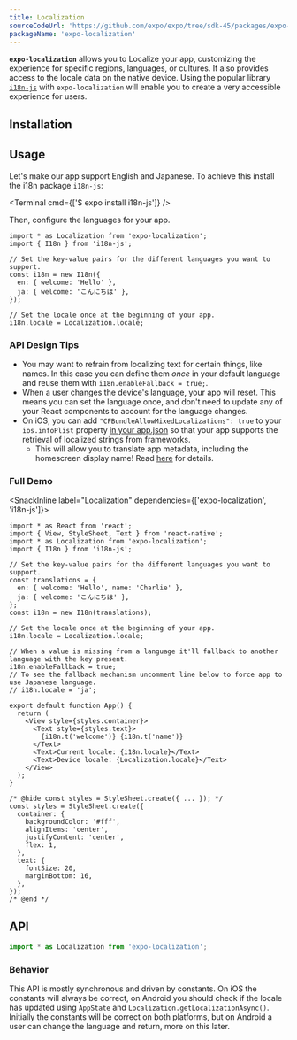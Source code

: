 ```yaml
---
title: Localization
sourceCodeUrl: 'https://github.com/expo/expo/tree/sdk-45/packages/expo-localization'
packageName: 'expo-localization'
---
```



**`expo-localization`** allows you to Localize your app, customizing the experience for specific regions, languages, or cultures. It also provides access to the locale data on the native device.
Using the popular library [`i18n-js`](https://github.com/fnando/i18n-js) with `expo-localization` will enable you to create a very accessible experience for users.

<PlatformsSection android emulator ios simulator web />

## Installation

<APIInstallSection />

## Usage

Let's make our app support English and Japanese. To achieve this install the i18n package `i18n-js`:

<Terminal cmd={['$ expo install i18n-js']} />

Then, configure the languages for your app.

```tsx
import * as Localization from 'expo-localization';
import { I18n } from 'i18n-js';

// Set the key-value pairs for the different languages you want to support.
const i18n = new I18n({
  en: { welcome: 'Hello' },
  ja: { welcome: 'こんにちは' },
});

// Set the locale once at the beginning of your app.
i18n.locale = Localization.locale;
```

### API Design Tips

- You may want to refrain from localizing text for certain things, like names. In this case you can define them _once_ in your default language and reuse them with `i18n.enableFallback = true;`.
- When a user changes the device's language, your app will reset. This means you can set the language once, and don't need to update any of your React components to account for the language changes.
- On iOS, you can add `"CFBundleAllowMixedLocalizations": true` to your `ios.infoPlist` property [in your app.json](/workflow/configuration/#ios) so that your app supports the retrieval of localized strings from frameworks.
  - This will allow you to translate app metadata, including the homescreen display name! Read [here](/distribution/app-stores#localizing-your-ios-app) for details.

### Full Demo

<SnackInline label="Localization" dependencies={['expo-localization', 'i18n-js']}>

```tsx
import * as React from 'react';
import { View, StyleSheet, Text } from 'react-native';
import * as Localization from 'expo-localization';
import { I18n } from 'i18n-js';

// Set the key-value pairs for the different languages you want to support.
const translations = {
  en: { welcome: 'Hello', name: 'Charlie' },
  ja: { welcome: 'こんにちは' },
};
const i18n = new I18n(translations);

// Set the locale once at the beginning of your app.
i18n.locale = Localization.locale;

// When a value is missing from a language it'll fallback to another language with the key present.
i18n.enableFallback = true;
// To see the fallback mechanism uncomment line below to force app to use Japanese language.
// i18n.locale = 'ja';

export default function App() {
  return (
    <View style={styles.container}>
      <Text style={styles.text}>
        {i18n.t('welcome')} {i18n.t('name')}
      </Text>
      <Text>Current locale: {i18n.locale}</Text>
      <Text>Device locale: {Localization.locale}</Text>
    </View>
  );
}

/* @hide const styles = StyleSheet.create({ ... }); */
const styles = StyleSheet.create({
  container: {
    backgroundColor: '#fff',
    alignItems: 'center',
    justifyContent: 'center',
    flex: 1,
  },
  text: {
    fontSize: 20,
    marginBottom: 16,
  },
});
/* @end */
```

</SnackInline>

## API

```ts
import * as Localization from 'expo-localization';
```

### Behavior

This API is mostly synchronous and driven by constants. On iOS the constants will always be correct, on Android you should check if the locale has updated using `AppState` and `Localization.getLocalizationAsync()`. Initially the constants will be correct on both platforms, but on Android a user can change the language and return, more on this later.

<APISection packageName="expo-localization" apiName="Localization" />
